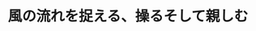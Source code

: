 ﻿---
title: "風の流れを捉える、操るそして親しむ"
category: "環境・社会理工学院"
vol: 91
interviewee: "田村 哲郎"
url: "http://www.arch.titech.ac.jp/Japanese/Laboratories/Doc/ttamura.pdf"
tags: ["環境","人間","コンピュータ","スーパーコンピュータ","都市"]
pdf: "91-2-tamura.pdf"
career: ""
preface: "都市の生活空間を覆う大気は、その運動によってざまざまな形で人間社会に干渉する。田村研究室では スーパーコンピュータを用いて大気の流動現象を解析することで、環境・防災問題の解決を目指している。 本稿では、風の流れを解析することの複雑さを理解した上で、LES解析という手法に触れてもらい、後半 ではその解析結果の汎用性について注目していく。"
---
